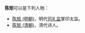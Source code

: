 '''陈矩'''可以是下列人物：
* [[陈矩_(明朝)|陈矩 (明朝)]]，明代[[司礼监|司礼监]]掌印太监。
* [[陈矩_(清朝)|陈矩 (清朝)]]，清代诗人。

{{disambig|ju|Cat=二字陈姓人名消歧义}}